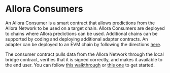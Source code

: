 # Allora Consumers

An Allora Consumer is a smart contract that allows predictions from the Allora Network to be used on a target chain. Allora Consumers are deployed to chains where Allora predictions can be used. Additional chains can be supported by coding and deploying additional adapter contracts. An adapter can be deployed to an EVM chain by following the directions [here](../devs/deploy-adapter).

The consumer contract pulls data from the Allora Network through the local bridge contract, verifies that it is signed correctly, and makes it available to the end user. You can follow [this walkthrough](../devs/walkthrough-use-topic-inference) or [this one](../devs/walkthrough-use-existing-topic-inference) to get started.
